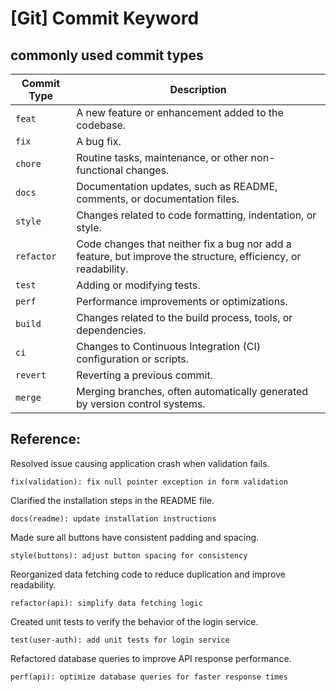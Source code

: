 # [Git] Commit Keyword

## commonly used commit types

| Commit Type | Description                                                |
|-------------|------------------------------------------------------------|
| `feat`      | A new feature or enhancement added to the codebase.        |
| `fix`       | A bug fix.                                                  |
| `chore`     | Routine tasks, maintenance, or other non-functional changes.|
| `docs`      | Documentation updates, such as README, comments, or documentation files. |
| `style`     | Changes related to code formatting, indentation, or style.  |
| `refactor`  | Code changes that neither fix a bug nor add a feature, but improve the structure, efficiency, or readability. |
| `test`      | Adding or modifying tests.                                  |
| `perf`      | Performance improvements or optimizations.                 |
| `build`     | Changes related to the build process, tools, or dependencies. |
| `ci`        | Changes to Continuous Integration (CI) configuration or scripts. |
| `revert`    | Reverting a previous commit.                                |
| `merge`     | Merging branches, often automatically generated by version control systems. |


## Reference: 

Resolved issue causing application crash when validation fails.
```shell
fix(validation): fix null pointer exception in form validation
```

Clarified the installation steps in the README file.
```shell
docs(readme): update installation instructions
```

Made sure all buttons have consistent padding and spacing.
```shell
style(buttons): adjust button spacing for consistency
```

Reorganized data fetching code to reduce duplication and improve readability.
```shell
refactor(api): simplify data fetching logic
```

Created unit tests to verify the behavior of the login service.
```shell
test(user-auth): add unit tests for login service
```

Refactored database queries to improve API response performance.
```shell
perf(api): optimize database queries for faster response times
```